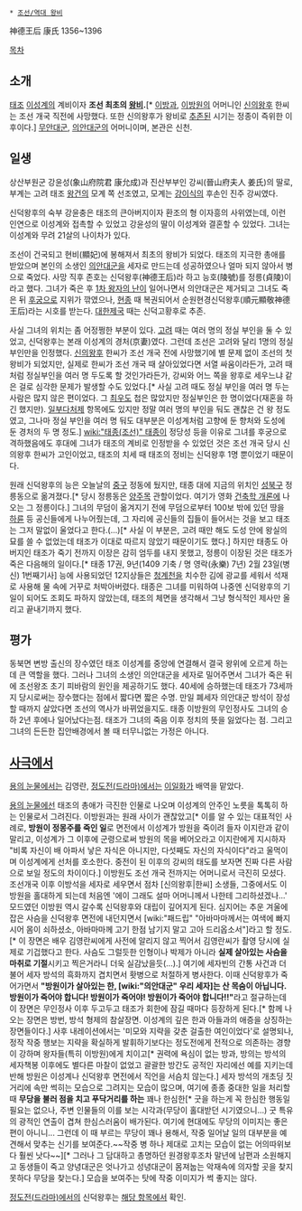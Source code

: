  * [[조선/역대 왕비]]

神德王后 康氏
1356~1396

[[목차]]

== 소개 ==
[[태조]] [[이성계]]의 계비이자 '''조선 최초의 [[왕비]].'''[* [[이방과]], [[이방원]]의 어머니인 [[신의왕후]] 한씨는 조선 개국 직전에 사망했다. 또한 신의왕후가 왕비로 [[추존]]된 시기는 정종이 즉위한 이후이다.] [[무안대군]], [[의안대군]]의 어머니이며, 본관은 신천. 

== 일생 ==
상산부원군 강윤성(象山府院君 康允成)과 진산부부인 강씨(晉山府夫人 姜氏)의 딸로, 부계는 고려 태조 [[왕건]]의 모계 쪽 선조였고, 모계는 [[강이식]]의 후손인 진주 강씨였다.

신덕왕후의 숙부 강윤충은 태조의 큰아버지이자 환조의 형 이자흥의 사위였는데, 이런 인연으로 이성계와 접촉할 수 있었고 강윤성의 딸이 이성계와 결혼할 수 있었다. 그녀는 이성계와 무려 21살의 나이차가 있다.

조선이 건국되고 현비(顯妃)에 봉해져서 최초의 왕비가 되었다. 태조의 지극한 총애를 받았으며 본인의 소생인 [[의안대군]]을 세자로 만드는데 성공하였으나 얼마 되지 않아서 병으로 죽었다. 사망 직후 존호는 신덕왕후(神德王后)라 하고 능호(陵號)를 정릉(貞陵)이라고 했다. 그녀가 죽은 후 [[1차 왕자의 난]]이 일어나면서 의안대군은 제거되고 그녀도 죽은 뒤 [[후궁]]으로 지위가 깎였으나, [[현종]] 때 복권되어서 순원현경신덕왕후(順元顯敬神德王后)라는 시호를 받는다. [[대한제국]] 때는 신덕고황후로 추존.

사실 그녀의 위치는 좀 어정쩡한 부분이 있다. [[고려]] 때는 여러 명의 정실 부인을 둘 수 있었고, 신덕왕후는 본래 이성계의 경처(京妻)였다. 그런데 조선은 고려와 달리 1명의 정실 부인만을 인정했다. [[신의왕후]] 한씨가 조선 개국 전에 사망했기에 별 문제 없이 조선의 첫 왕비가 되었지만, 실제로 한씨가 조선 개국 때 살아있었다면 서열 싸움이라든가, 고려 때처럼 정실부인을 여러 명 두도록 할 것인가라든가, 강씨와 어느 쪽을 왕후로 세우느냐 같은 걸로 심각한 문제가 발생할 수도 있었다.[* 사실 고려 때도 정실 부인을 여러 명 두는 사람은 많지 않은 편이었다. 그 [[최우]]도 첩은 많았지만 정실부인은 한 명이었다(재혼을 하긴 했지만). [[일부다처제]] 항목에도 있지만 정말 여러 명의 부인을 둬도 괜찮은 건 왕 정도였고, 그나마 정실 부인을 여러 명 둬도 대부분은 이성계처럼 고향에 둔 향처와 도성에 둔 경처의 두 명 정도.] [[wiki:"태종(조선)" 태종]]이 정당성 등을 이유로 그녀를 후궁으로 격하했음에도 후대에 그녀가 태조의 계비로 인정받을 수 있었던 것은 조선 개국 당시 신의왕후 한씨가 고인이었고, 태조의 치세 때 태조의 정비는 신덕왕후 1명 뿐이었기 때문이다.

원래 신덕왕후의 능은 오늘날의 [[중구(서울)|중구]] 정동에 뒀지만, 태종 대에 지금의 위치인 [[성북구]] 정릉동으로 옮겨졌다.[* 당시 정릉동은 [[양주시|양주목]] 관할이었다. 여기가 영화 [[건축학 개론]]에 나오는 그 정릉이다.] 그녀의 무덤이 옮겨지기 전에 무덤으로부터 100보 밖에 있던 땅을 [[하륜]] 등 공신들에게 나누어줬는데, 그 자리에 공신들의 집들이 들어서는 것을 보고 태조는 그저 말없이 울었다고 한다.(...)[* 사실 이 부분은, 고려 때만 해도 도성 안에 왕실의 묘를 쓸 수 없었는데 태조가 이대로 따르지 않았기 때문이기도 했다.] 하지만 태종도 아버지인 태조가 죽기 전까지 이장은 감히 엄두를 내지 못했고, 정릉이 이장된 것은 태조가 죽은 다음해의 일이다.[* 태종 17권, 9년(1409 기축 / 명 영락(永樂) 7년) 2월 23일(병신) 1번째기사] 능에 사용되었던 12지상들은 [[청계천]]을 치수한 김에 광교를 세워서 석재로 사용해 물 속에 거꾸로 처박아버렸다. 태종은 그녀를 미워하여 나중엔 신덕왕후의 기일이 되어도 조회도 파하지 않았는데, 태조의 체면을 생각해서 그냥 형식적인 제사만 올리고 끝내기까지 했다.
== 평가 ==
동북면 변방 출신의 장수였던 태조 이성계를 중앙에 연결해서 결국 왕위에 오르게 하는데 큰 역할을 했다. 그러나 그녀의 소생인 의안대군을 세자로 밀어주면서 그녀가 죽은 뒤에 조선왕조 초기 피바람의 원인을 제공하기도 했다. 40세에 승하했는데 태조가 73세까지 당시로써는 장수했다는 점에서 짧다면 짧은 수명. 만일 폐세자 의안대군 방석이 장성할 때까지 살았다면 조선의 역사가 바뀌었을지도. 태종 이방원의 무인정사도 그녀의 승하 2년 후에나 일어났다는점. 태조가  그녀의 죽음 이후 정치의 뜻을 잃었다는 점. 그리고 그녀의 든든한 집안배경에서 볼 때 터무니없는 가정은 아니다.

== [[사극]]에서 ==
[[용의 눈물]]에서는 김영란, [[정도전(드라마)]]에서는 [[이일화]]가 배역을 맡았다.

[[용의 눈물]]에선 태조의 총애가 극진한 인물로 나오며 이성계의 안주인 노릇을 톡톡히 하는 인물로서 그려진다. 이방원과는 원래 사이가 괜찮았고[* 이를 알 수 있는 대표적인 사례로, '''방원이 정몽주를 죽인 일'''로 면전에서 이성계가 방원을 죽이려 들자 이지란과 같이 말리고, 이성계가 그 이후에 군령으로써 방원의 목을 베어오라고 이지란에게 지시하자 "비록 자신이 배 아파서 낳은 자식은 아니지만, 다섯째도 자신의 자식이다"라고 울먹이며 이성계에게 선처를 호소한다. 중전이 된 이후의 강씨의 태도를 보자면 진짜 다른 사람으로 보일 정도의 차이이다.] 이방원도 조선 개국 전까지는 어머니로서 극진히 모셨다. 조선개국 이후 이방석을 세자로 세우면서 점차 [신의왕후|한씨] 소생들, 그중에서도 이방원을 홀대하게 되는데 처음엔 '에이 그래도 설마 어머니께서 나한테 그리하셨겠나...' 모드였던 이방원 역시 갈수록 신덕왕후와 대립이 깊어지게 된다. 심지어는 추운 겨울에 잡은 사슴을 신덕왕후 면전에 내던지면서 [wiki:"패드립" "아바마마께서는 여색에 빠지시어 몸이 쇠하셨소, 아바마마께 고기 한점 남기지 말고 고아 드리옵소서"]라고 할 정도.[* 이 장면은 배우 김영란씨에게 사전에 알리지 않고 찍어서 김영란씨가 촬영 당시에 실제로 기겁했다고 한다. 사슴도 그럴듯한 인형이나 박제가 아니라 '''실제 살아있는 사슴을 마취로 기절'''시키고 찍은거라니 더욱 실감났을듯(...).] 여기에 세자빈의 간통 사건과 더불어 세자 방석의 흑화까지 겹치면서 홧병으로 처절하게 병사한다. 이때 신덕왕후가 죽어가면서 '''"방원이가 살아있는 한, [wiki:"의안대군" 우리 세자]는 산 목숨이 아닙니다. 방원이가 죽어야 합니다! 방원이가 죽어야! 방원이가 죽어야 합니다!!"'''라고 절규하는데 이 장면은 무인정사 이후 두고두고 태조가 회한에 잠길 때마다 등장하게 된다.[* 함께 나오는 장면은 방번, 방석 형제의 참살장면. 이성계의 깊은 한과 아들과의 애증을 상징하는 장면들이다.] 사후 내레이션에서는 '미모와 지략을 갖춘 걸출한 여인이었다'로 설명되나, 정작 작중 행보는 지략을 확실하게 발휘하기보다는 정도전에게 전적으로 의존하는 경향이 강하며 왕자들(특히 이방원)에게 치이고[* 권력에 욕심이 없는 방과, 방의는 방석의 세자책봉 이후에도 별다른 마찰이 없었고 괄괄한 방간도 공적인 자리에선 예를 지키는데 반해 방원은 이성계나 신덕왕후 면전에서 직언을 서슴치 않는다.] 세자 방석의 개초딩 짓거리에 속만 썩히는 모습으로 그려지는 모습이 많으며, 여기에 종종 중대한 일을 처리할때 '''무당을 불러 점을 치고 푸닥거리를 하는''' 꽤나 한심한[* 굿을 하는게 꼭 한심한 행동일 필요는 없으나, 주변 인물들의 이를 보는 시각과(무당이 홀대받던 시기였으니...) 굿 특유의 광적인 연출이 겹쳐 한심스러움이 배가된다. 여기에 현대에도 무당의 이미지는 좋은 편이 아니니... 그런데 이 때 부르는 무당이 꽤나 용해서, 작중 일어날 일의 대부분을 예견해서 맞추는 신기를 보여준다.~~작중 병 하나 제대로 고치는 모습이 없는 어의따위보다 훨씬 낫다~~][* 그러나 그 담대하고 총명하던 원경왕후조차 말년에 남편과 소원해지고 동생들이 죽고 양녕대군은 엇나가고 성녕대군이 몸져눕는 악재속에 의자할 곳을 찾지 못하다 무당을 찾는다.] 모습을 보여주는 탓에 작중 이미지가 썩 좋지는 않다.

[[정도전(드라마)]]에서의 신덕왕후는 [[신덕왕후(정도전)|해당 항목]]에서 확인.
